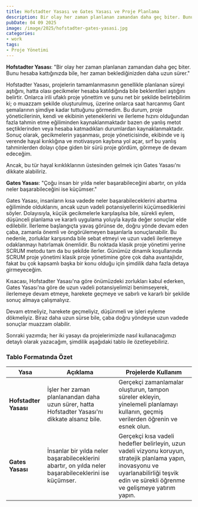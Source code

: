 ```yaml
---
title: Hofstadter Yasası ve Gates Yasası ve Proje Planlama 
description: Bir olay her zaman planlanan zamandan daha geç biter. Bunu hesaba kattığınızda bile, her zaman beklediğinizden daha uzun sürer. Hemen okuyun!
pubDate: 04 09 2025
image: /image/2025/hofstadter-gates-yasasi.jpg
categories:
- work
tags:
- Proje Yönetimi
---
```


**Hofstadter Yasası**: "Bir olay her zaman planlanan zamandan daha geç biter. Bunu hesaba kattığınızda bile, her zaman beklediğinizden daha uzun sürer."

Hofstadter Yasası, projelerin tamamlanmasının genellikle planlanan süreyi aştığını, hatta olası gecikmeler hesaba katıldığında bile beklentileri aştığını belirtir. Onlarca irili ufaklı proje yönettim ve şunu net bir şekilde belirtebilirim ki; o muazzam şekilde oluşturulmuş, üzerine onlarca saat harcanmış Gant şemalarının şimdiye kadar tuttuğunu görmedim. Bu durum, proje yöneticilerinin, kendi ve ekibinin yeteneklerini ve ilerleme hızını olduğundan fazla tahmin etme eğiliminden kaynaklanmaktadır bazen de yanlış metot seçtiklerinden veya hesaba katmadıkları durumlardan kaynaklanmaktadır. Sonuç olarak, gecikmelerin yaşanması, proje yöneticisinde, ekibinde ve iş verende hayal kırıklığına ve motivasyon kaybına yol açar, sırf bu yanlış tahminlerden dolayı çöpe giden bir sürü proje gördüm, görmeye de devam edeceğim.

Ancak, bu tür hayal kırıklıklarının üstesinden gelmek için Gates Yasası'nı dikkate alabiliriz.

**Gates Yasası**: "Çoğu insan bir yılda neler başarabileceğini abartır, on yılda neler başarabileceğini ise küçümser."

Gates Yasası, insanların kısa vadede neler başarabileceklerini abartma eğiliminde olduklarını, ancak uzun vadeli potansiyellerini küçümsediklerini söyler. Dolayısıyla, küçük gecikmelerle karşılaşılsa bile, sürekli eylem, düşünceli planlama ve kararlı uygulama yoluyla kayda değer sonuçlar elde edilebilir. İlerleme başlangıçta yavaş görünse de, doğru yönde devam eden çaba, zamanla önemli ve öngörülemeyen başarılarla sonuçlanabilir. Bu nedenle, zorluklar karşısında bile sebat etmeyi ve uzun vadeli ilerlemeye odaklanmayı hatırlamak önemlidir. Bu noktada klasik proje yönetimi yerine SCRUM metodu tam da bu şekilde ilerler. Günümüz dinamik koşullarında SCRUM proje yönetimi klasik proje yönetimine göre çok daha avantajlıdır, fakat bu çok kapsamlı başka bir konu olduğu için şimdilik daha fazla detaya girmeyeceğim.

Kısacası, Hofstadter Yasası'na göre önümüzdeki zorlukları kabul ederken, Gates Yasası'na göre de uzun vadeli potansiyelimizi benimseyerek, ilerlemeye devam etmeye, harekete geçmeye ve sabırlı ve kararlı bir şekilde sonuç almaya çalışmalıyız.

Devam etmeliyiz, harekete geçmeliyiz, düşünmeli ve işleri eyleme dökmeliyiz. Biraz daha uzun sürse bile, çaba doğru yöndeyse uzun vadede sonuçlar muazzam olabilir.

Sonraki yazımda; her iki yasayı da projelerimizde nasıl kullanacağımızı detaylı olarak yazacağım, şimdilik aşağıdaki tablo ile özetleyebiliriz.

### Tablo Formatında Özet

| **Yasa** | **Açıklama** | **Projelerde Kullanım** |
| --- | --- | --- |
| **Hofstadter Yasası** | İşler her zaman planlanandan daha uzun sürer, hatta Hofstadter Yasası'nı dikkate alsanız bile. | Gerçekçi zamanlamalar oluşturun, tampon süreler ekleyin, yinelemeli planlamayı kullanın, geçmiş verilerden öğrenin ve esnek olun. |
| **Gates Yasası** | İnsanlar bir yılda neler başarabileceklerini abartır, on yılda neler başarabileceklerini ise küçümser. | Gerçekçi kısa vadeli hedefler belirleyin, uzun vadeli vizyonu koruyun, stratejik planlama yapın, inovasyonu ve uyarlanabilirliği teşvik edin ve sürekli öğrenme ve gelişmeye yatırım yapın. |